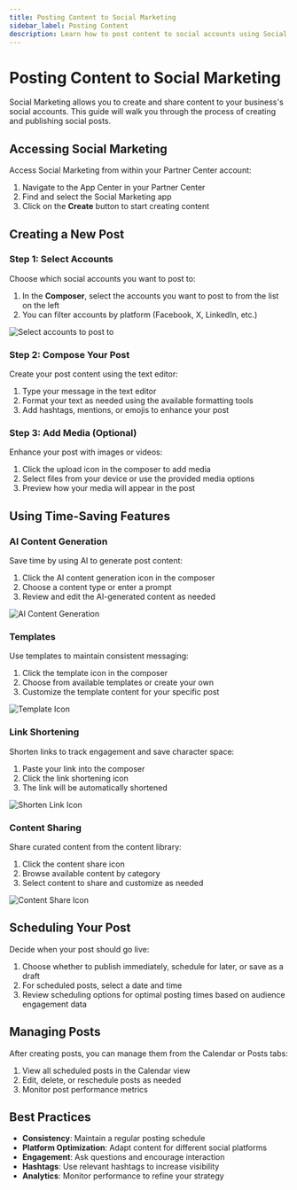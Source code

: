 ```yaml
---
title: Posting Content to Social Marketing
sidebar_label: Posting Content
description: Learn how to post content to social accounts using Social Marketing
---
```


# Posting Content to Social Marketing

Social Marketing allows you to create and share content to your business's social accounts. This guide will walk you through the process of creating and publishing social posts.

## Accessing Social Marketing

Access Social Marketing from within your Partner Center account:

1. Navigate to the App Center in your Partner Center
2. Find and select the Social Marketing app
3. Click on the **Create** button to start creating content

## Creating a New Post

### Step 1: Select Accounts
Choose which social accounts you want to post to:

1. In the **Composer**, select the accounts you want to post to from the list on the left
2. You can filter accounts by platform (Facebook, X, LinkedIn, etc.)

![Select accounts to post to](./img/post-to-accounts.jpg)

### Step 2: Compose Your Post

Create your post content using the text editor:

1. Type your message in the text editor
2. Format your text as needed using the available formatting tools
3. Add hashtags, mentions, or emojis to enhance your post

### Step 3: Add Media (Optional)

Enhance your post with images or videos:

1. Click the upload icon in the composer to add media
2. Select files from your device or use the provided media options
3. Preview how your media will appear in the post

## Using Time-Saving Features

### AI Content Generation

Save time by using AI to generate post content:

1. Click the AI content generation icon in the composer
2. Choose a content type or enter a prompt
3. Review and edit the AI-generated content as needed

![AI Content Generation](./img/ai-content-generation.jpg)

### Templates

Use templates to maintain consistent messaging:

1. Click the template icon in the composer
2. Choose from available templates or create your own
3. Customize the template content for your specific post

![Template Icon](./img/template-icon.jpg)

### Link Shortening

Shorten links to track engagement and save character space:

1. Paste your link into the composer
2. Click the link shortening icon
3. The link will be automatically shortened

![Shorten Link Icon](./img/shorten-link-icon.jpg)

### Content Sharing

Share curated content from the content library:

1. Click the content share icon
2. Browse available content by category
3. Select content to share and customize as needed

![Content Share Icon](./img/content-share-icon.jpg)

## Scheduling Your Post

Decide when your post should go live:

1. Choose whether to publish immediately, schedule for later, or save as a draft
2. For scheduled posts, select a date and time
3. Review scheduling options for optimal posting times based on audience engagement data

## Managing Posts

After creating posts, you can manage them from the Calendar or Posts tabs:

1. View all scheduled posts in the Calendar view
2. Edit, delete, or reschedule posts as needed
3. Monitor post performance metrics

## Best Practices

- **Consistency**: Maintain a regular posting schedule
- **Platform Optimization**: Adapt content for different social platforms
- **Engagement**: Ask questions and encourage interaction
- **Hashtags**: Use relevant hashtags to increase visibility
- **Analytics**: Monitor performance to refine your strategy